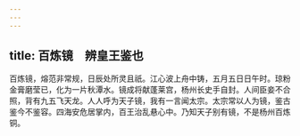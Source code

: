 ```yaml
---
---
---
```

title: 百炼镜　辨皇王鉴也
---



百炼镜，熔范非常规，日辰处所灵且祇。江心波上舟中铸，五月五日日午时。琼粉金膏磨莹已，化为一片秋潭水。镜成将献蓬莱宫，杨州长史手自封。人间臣妾不合照，背有九五飞天龙。人人呼为天子镜，我有一言闻太宗。太宗常以人为镜，鉴古鉴今不鉴容。四海安危居掌内，百王治乱悬心中。乃知天子别有镜，不是杨州百炼铜。